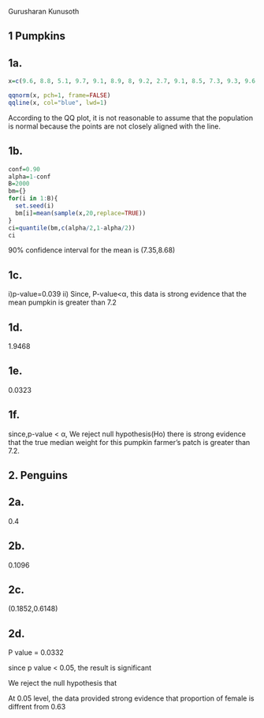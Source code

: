 Gurusharan Kunusoth



## 1 Pumpkins
## 1a.

```{r}
x=c(9.6, 8.8, 5.1, 9.7, 9.1, 8.9, 8, 9.2, 2.7, 9.1, 8.5, 7.3, 9.3, 9.6, 4.1, 9.9, 7.6, 9, 7.2, 8.5)

qqnorm(x, pch=1, frame=FALSE)
qqline(x, col="blue", lwd=1)
```

According to the QQ plot, it is not reasonable to assume that the population is normal because the points are not closely aligned with the line.

## 1b.

```{r}
conf=0.90
alpha=1-conf
B=2000
bm={}
for(i in 1:B){
  set.seed(i)
  bm[i]=mean(sample(x,20,replace=TRUE))
}
ci=quantile(bm,c(alpha/2,1-alpha/2))
ci
```
90% confidence interval for the mean is (7.35,8.68)

## 1c.


i)p-value=0.039
ii) Since, P-value<α, this data is strong evidence that the mean pumpkin is greater than 7.2

## 1d.

1.9468

## 1e.

0.0323

## 1f.

since,p-value < α, We  reject null hypothesis(Ho)
there is strong evidence that the true median weight for this pumpkin farmer’s patch is greater than 7.2.

## 2. Penguins
## 2a.

0.4

## 2b.

0.1096

## 2c.

(0.1852,0.6148)

## 2d.

P value = 0.0332

since p value < 0.05, the result is significant

We reject the null hypothesis that \pi=0.63

At 0.05 level, the data provided strong evidence that proportion of female is diffrent from 0.63

